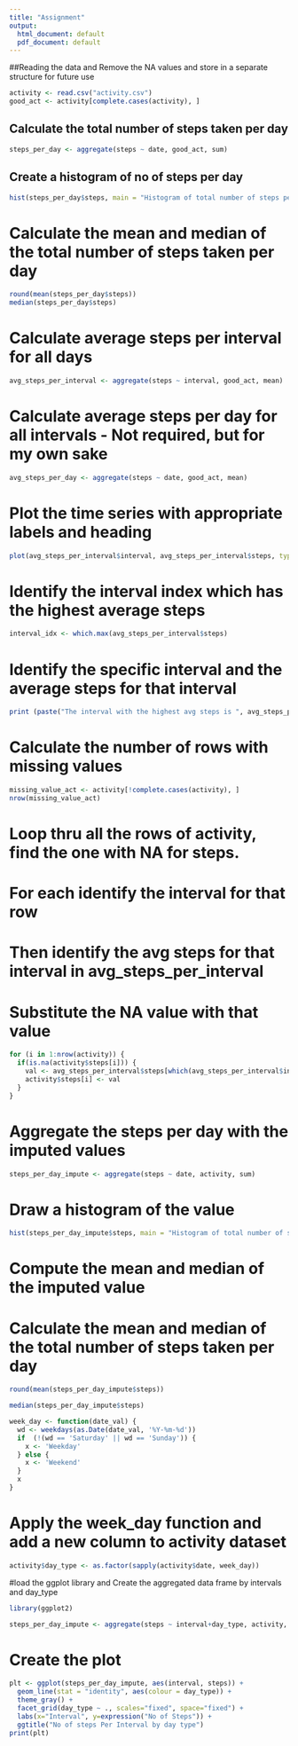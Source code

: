 ---
title: "Assignment"
output:
  html_document: default
  pdf_document: default
---

##Reading the data and Remove the NA values and store in a separate structure for future use

```{r setup, include=FALSE, echo=TRUE}
activity <- read.csv("activity.csv")
good_act <- activity[complete.cases(activity), ]
```

## Calculate the total number of steps taken per day

```{r}
steps_per_day <- aggregate(steps ~ date, good_act, sum)
```

## Create a histogram of no of steps per day

```{r}
hist(steps_per_day$steps, main = "Histogram of total number of steps per day", xlab = "Steps per day")
```

# Calculate the mean and median of the total number of steps taken per day

```{r}
round(mean(steps_per_day$steps))
median(steps_per_day$steps)
```

# Calculate average steps per interval for all days 

```{r}
avg_steps_per_interval <- aggregate(steps ~ interval, good_act, mean)
```

# Calculate average steps per day for all intervals - Not required, but for my own sake 

```{r}
avg_steps_per_day <- aggregate(steps ~ date, good_act, mean)
```

# Plot the time series with appropriate labels and heading

```{r}
plot(avg_steps_per_interval$interval, avg_steps_per_interval$steps, type='l', col=1, main="Average number of steps by Interval", xlab="Time Intervals", ylab="Average number of steps")
```

# Identify the interval index which has the highest average steps

```{r}
interval_idx <- which.max(avg_steps_per_interval$steps)
```

# Identify the specific interval and the average steps for that interval

```{r}
print (paste("The interval with the highest avg steps is ", avg_steps_per_interval[interval_idx, ]$interval, " and the no of steps for that interval is ", round(avg_steps_per_interval[interval_idx, ]$steps, digits = 1)))
```

# Calculate the number of rows with missing values

```{r}
missing_value_act <- activity[!complete.cases(activity), ]
nrow(missing_value_act)
```

# Loop thru all the rows of activity, find the one with NA for steps.
# For each identify the interval for that row
# Then identify the avg steps for that interval in avg_steps_per_interval
# Substitute the NA value with that value

```{r}
for (i in 1:nrow(activity)) {
  if(is.na(activity$steps[i])) {
    val <- avg_steps_per_interval$steps[which(avg_steps_per_interval$interval == activity$interval[i])]
    activity$steps[i] <- val 
  }
}
```

# Aggregate the steps per day with the imputed values

```{r}
steps_per_day_impute <- aggregate(steps ~ date, activity, sum)
```

# Draw a histogram of the value 

```{r}
hist(steps_per_day_impute$steps, main = "Histogram of total number of steps per day (IMPUTED)", xlab = "Steps per day")
```

# Compute the mean and median of the imputed value
# Calculate the mean and median of the total number of steps taken per day

```{r}
round(mean(steps_per_day_impute$steps))

median(steps_per_day_impute$steps)

week_day <- function(date_val) {
  wd <- weekdays(as.Date(date_val, '%Y-%m-%d'))
  if  (!(wd == 'Saturday' || wd == 'Sunday')) {
    x <- 'Weekday'
  } else {
    x <- 'Weekend'
  }
  x
}
```

# Apply the week_day function and add a new column to activity dataset

```{r}
activity$day_type <- as.factor(sapply(activity$date, week_day))
```

#load the ggplot library and Create the aggregated data frame by intervals and day_type

```{r}
library(ggplot2)

steps_per_day_impute <- aggregate(steps ~ interval+day_type, activity, mean)
```

# Create the plot

```{r}
plt <- ggplot(steps_per_day_impute, aes(interval, steps)) +
  geom_line(stat = "identity", aes(colour = day_type)) +
  theme_gray() +
  facet_grid(day_type ~ ., scales="fixed", space="fixed") +
  labs(x="Interval", y=expression("No of Steps")) +
  ggtitle("No of steps Per Interval by day type")
print(plt)
```


